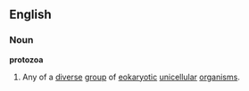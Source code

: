 ==English==
===Noun===
'''protozoa'''
{{wikipedia}}
# Any of a [[diverse]] [[group]] of [[eukaryote|eokaryotic]] [[unicellular]] [[organism]]s.